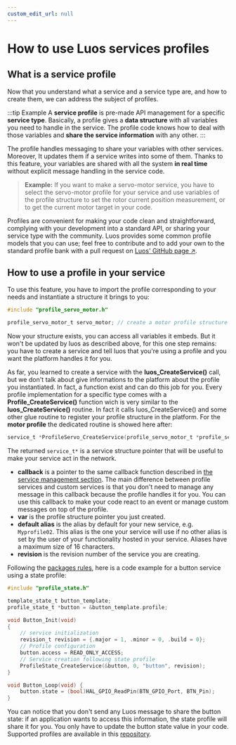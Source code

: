 ```yaml
---
custom_edit_url: null
---
```


# How to use Luos services profiles

## What is a service profile

Now that you understand what a service and a service type are, and how to create them, we can address the subject of profiles.

:::tip Example
A **service profile** is pre-made API management for a specific **service type**. Basically, a profile gives a **data structure** with all variables you need to handle in the service. The profile code knows how to deal with those variables and **share the service information** with any other.
:::

The profile handles messaging to share your variables with other services. Moreover, It updates them if a service writes into some of them. Thanks to this feature, your variables are shared with all the system **in real time** without explicit message handling in the service code.

> **Example:** If you want to make a servo-motor service, you have to select the servo-motor profile for your service and use variables of the profile structure to set the rotor current position measurement, or to get the current motor target in your code.

Profiles are convenient for making your code clean and straightforward, complying with your development into a standard API, or sharing your service type with the community.
Luos provides some common profile models that you can use; feel free to contribute and to add your own to the standard profile bank with a pull request on <a href="https://github.com/Luos-io" target="_blank" rel="external nofollow">Luos' GitHub page &#8599;</a>.

## How to use a profile in your service

To use this feature, you have to import the profile corresponding to your needs and instantiate a structure it brings to you:

```c
#include "profile_servo_motor.h"

profile_servo_motor_t servo_motor; // create a motor profile structure
```

Now your structure exists, you can access all variables it embeds. But it won't be updated by luos as described above, for this one step remains: you have to create a service and tell luos that you're using a profile and you want the platform handles it for you.

As far, you learned to create a service with the **luos_CreateService()** call, but we don't talk about give informations to the platform about the profile you instantiated. In fact, a function exist and can do this job for you. Every profile implementation for a specific type comes with a **Profile_CreateService()** function wich is very similar to the **luos_CreateService()** routine. In fact it calls luos_CreateService() and some other glue routine to register your profile structure in the platform. For the **motor profile** the dedicated routine is showed here after:

```c
service_t *ProfileServo_CreateService(profile_servo_motor_t *profile_servo_motor, SERVICE_CB callback, const char *alias, revision_t revision);
```

The returned `service_t*` is a service structure pointer that will be useful to make your service act in the network.

- **callback** is a pointer to the same callback function described in [the service management section](../services/service-api#how-to-create-and-initialize-a-service). The main difference between profile services and custom services is that you don't need to manage any message in this callback because the profile handles it for you.
  You can use this callback to make your code react to an event or manage custom messages on top of the profile.
- **var** is the profile structure pointer you just created.
- **default alias** is the alias by default for your new service, e.g. `Myprofile02`. This alias is the one your service will use if no other alias is set by the user of your functionality hosted in your service. Aliases have a maximum size of 16 characters.
- **revision** is the revision number of the service you are creating.

Following the [packages rules](../package#basic-packages-functions), here is a code example for a button service using a state profile:

```c
#include "profile_state.h"

template_state_t button_template;
profile_state_t *button = &button_template.profile;

void Button_Init(void)
{
    // service initialization
    revision_t revision = {.major = 1, .minor = 0, .build = 0};
    // Profile configuration
    button.access = READ_ONLY_ACCESS;
    // Service creation following state profile
    ProfileState_CreateService(&button, 0, "button", revision);
}

void Button_Loop(void) {
    button.state = (bool)HAL_GPIO_ReadPin(BTN_GPIO_Port, BTN_Pin);
}
```

You can notice that you don't send any Luos message to share the button state: if an application wants to access this information, the state profile will share it for you. You only have to update the button state value in your code. Supported profiles are available in this <a href="https://github.com/Luos-io/luos_engine/tree/main/engine/profiles" target ="_blank" rel="external nofollow">repository</a>.
